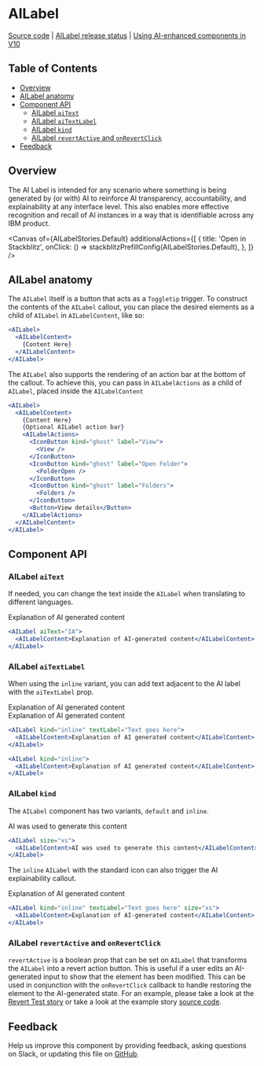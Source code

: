
<Meta isTemplate />

# AILabel

[Source code](https://github.com/carbon-design-system/carbon/tree/main/packages/react/src/components/AILabel)
|
[AILabel release status](https://airtable.com/appCAqlGVN8tRUbAp/shr71ZyLlIGORz3Vh/tblHqPusgkK8hIeHo)
|
[Using AI-enhanced components in V10](https://github.com/carbon-design-system/carbon-for-ai/blob/main/docs/support-for-carbon-v10.md)

## Table of Contents

- [Overview](#overview)
- [AILabel anatomy](#ailabel-anatomy)
- [Component API](#component-api)
  - [AILabel `aiText`](#ailabel-aitext)
  - [AILabel `aiTextLabel`](#ailabel-aitextlabel)
  - [AILabel `kind`](#ailabel-kind)
  - [AILabel `revertActive` and `onRevertClick`](#ailabel-revertactive-and-onrevertclick)
- [Feedback](#feedback)

## Overview

The AI Label is intended for any scenario where something is being generated by
(or with) AI to reinforce AI transparency, accountability, and explainability at
any interface level. This also enables more effective recognition and recall of
AI instances in a way that is identifiable across any IBM product.

<Canvas
  of={AILabelStories.Default}
  additionalActions={[
    {
      title: 'Open in Stackblitz',
      onClick: () => stackblitzPrefillConfig(AILabelStories.Default),
    },
  ]}
/>

## AILabel anatomy

The `AILabel` itself is a button that acts as a `Toggletip` trigger. To
construct the contents of the `AILabel` callout, you can place the desired
elements as a child of `AILabel` in `AILabelContent`, like so:

```jsx
<AILabel>
  <AILabelContent>
    {Content Here}
  </AILabelContent>
</AILabel>
```

The `AILabel` also supports the rendering of an action bar at the bottom of the
callout. To achieve this, you can pass in `AILabelActions` as a child of
`AILabel`, placed inside the `AILabelContent`

```jsx
<AILabel>
  <AILabelContent>
    {Content Here}
    {Optional AILabel action bar}
    <AILabelActions>
      <IconButton kind="ghost" label="View">
        <View />
      </IconButton>
      <IconButton kind="ghost" label="Open Folder">
        <FolderOpen />
      </IconButton>
      <IconButton kind="ghost" label="Folders">
        <Folders />
      </IconButton>
      <Button>View details</Button>
    </AILabelActions>
  </AILabelContent>
</AILabel>
```

## Component API

<ArgTypes />

### AILabel `aiText`

If needed, you can change the text inside the `AILabel` when translating to
different languages.

<AILabel aiText="IA" className="sbdocs-ai-label">
  <AILabelContent>Explanation of AI generated content</AILabelContent>
</AILabel>

```jsx
<AILabel aiText="IA">
  <AILabelContent>Explanation of AI-generated content</AILabelContent>
</AILabel>
```

### AILabel `aiTextLabel`

When using the `inline` variant, you can add text adjacent to the AI label with
the `aiTextLabel` prop.

<AILabel kind="inline" textLabel="Text goes here" className="sbdocs-ai-label">
  <AILabelContent>Explanation of AI generated content</AILabelContent>
</AILabel>
<br />
<AILabel kind="inline" className="sbdocs-ai-label">
  <AILabelContent>Explanation of AI generated content</AILabelContent>
</AILabel>

```jsx
<AILabel kind="inline" textLabel="Text goes here">
  <AILabelContent>Explanation of AI generated content</AILabelContent>
</AILabel>

<AILabel kind="inline">
  <AILabelContent>Explanation of AI generated content</AILabelContent>
</AILabel>
```

### AILabel `kind`

The `AILabel` component has two variants, `default` and `inline`.

<AILabel size="xs" className="sbdocs-ai-label">
  <AILabelContent>AI was used to generate this content</AILabelContent>
</AILabel>

```jsx
<AILabel size="xs">
  <AILabelContent>AI was used to generate this content</AILabelContent>
</AILabel>
```

The `inline` `AILabel` with the standard icon can also trigger the AI
explainability callout.

<AILabel kind="inline" textLabel="Text goes here" className="sbdocs-ai-label">
  <AILabelContent>Explanation of AI generated content</AILabelContent>
</AILabel>

```jsx
<AILabel kind="inline" textLabel="Text goes here" size="xs">
  <AILabelContent>Explanation of AI-generated content</AILabelContent>
</AILabel>
```

### AILabel `revertActive` and `onRevertClick`

`revertActive` is a boolean prop that can be set on `AILabel` that transforms
the `AILabel` into a revert action button. This is useful if a user edits an
AI-generated input to show that the element has been modified. This can be used
in conjunction with the `onRevertClick` callback to handle restoring the element
to the AI-generated state. For an example, please take a look at the
[Revert Test story](https://react.carbondesignsystem.com/?path=/story/components-form--with-ai-label&args=revertActive:!true)
or take a look at the example story
[source code](https://github.com/carbon-design-system/carbon/blob/main/packages/react/src/components/Form/Form.stories.js#L272).

## Feedback

Help us improve this component by providing feedback, asking questions on Slack,
or updating this file on
[GitHub](https://github.com/carbon-design-system/carbon/edit/main/packages/react/src/components/AILabel/AILabel.mdx).
